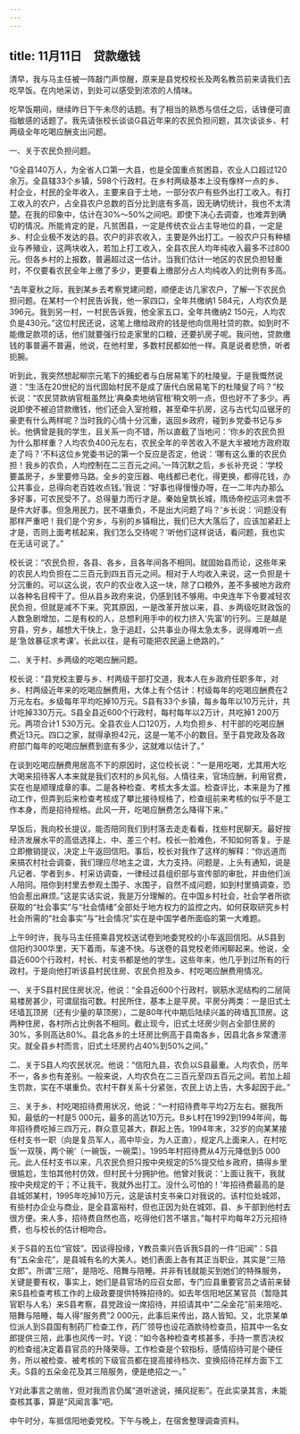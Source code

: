 ```yaml
---
---
---
```

title: 11月11日　贷款缴钱
---

清早，我与马主任被一阵敲门声惊醒，原来是县党校校长及两名教员前来请我们去吃早饭。在内地采访，到处可以感受到浓浓的人情味。

吃早饭期间，继续昨日下午未尽的话题。有了相当的熟悉与信任之后，话锋便可直指敏感的话题了。我先请张校长谈谈G县近年来的农民负担问题，其次谈谈乡、村两级全年吃喝应酬支出问题。

一、关于农民负担问题。

“G全县140万人，为全省人口第一大县，也是全国重点贫困县，农业人口超过120余万。全县辖33个乡镇，598个行政村。在乡村两级基本上没有像样一点的乡、村企业，村民的全年收入，主要来自于土地，一部分农户有些外出打工收入。有打工收入的农户，占全县农户总数的百分比到底有多高，因无确切统计，我也不太清楚。在我的印象中，估计在30%～50%之间吧。即使下决心去调查，也难弄到确切的情况。所能肯定的是，凡贫困县，一定是传统农业占主导地位的县，一定是乡、村企业极不发达的县。农户的非农收入，主要是外出打工。一般农户只有种植业与养殖业，这两块收入，若加上打工收入，全县农民人均年纯收入最多不过800元。但各乡村的上报数，普遍超过这一估计。当我们估计一地区的农民负担轻重时，不仅要看农民全年上缴了多少，更要看上缴部分占人均纯收入的比例有多高。

“去年夏秋之际，我到某乡去考察党建问题，顺便走访几家农户，了解一下农民负担问题。在某村一个村民告诉我，他一家四口，全年共缴纳1 584元，人均农负是396元。我到另一村，一村民告诉我，他全家五口，全年共缴纳2 150元，人均农负是430元。”这位村民还说，这笔上缴给政府的钱是他向信用社贷的款。如到时不能缴足款项的话，他们就要强行拉走家里的口粮，还要扒房子呢。我问他，贷款缴钱的事普遍不普遍，他说，在他村里，多数村民都如他一样。真是说者悲愤，听者扼腕。

听到此，我突然想起柳宗元笔下的捕蛇者与白居易笔下的杜陵叟。于是我慨然说道：“生活在20世纪的当代固始村民不是成了唐代白居易笔下的杜陵叟了吗？”校长说：“农民贷款纳官租虽然比‘典桑卖地纳官租’稍文明一点，但也好不了多少。再说即使不被迫贷款缴钱，他们还会入室抢粮，甚至牵牛扒房，这与古代勾瓜锯牙的豪吏有什么两样呢？当时我的心情十分沉重，返回乡政府，碰到乡党委书记与乡长。他俩曾是我的学生，且关系一向不错，所以直截了当地问：‘你乡的农民负担为什么那样重？人均农负400元左右，农民全年的辛苦收入不是大半被地方政府取走了吗？’不料这位乡党委书记的第一个反应是否定，他说：‘哪有这么重的农民负担！我乡的农负，人均控制在二三百元之间。’一阵沉默之后，乡长补充说：‘学校要盖房子，乡里要修马路。全乡的变压器、电线都已老化，得更换，都得花钱，办公共事业，总得向老百姓收点钱。’我说：“好事也得慢慢办呀，在一二年内办那么多好事，可农民受不了。总得量力而行才是。秦始皇筑长城，隋炀帝挖运河未尝不是件大好事。但急用民力，民不堪重负，不是出大问题了吗？’乡长说：‘问题没有那样严重吧！我们是个穷乡，与别的乡镇相比，我们已大大落后了，应该加紧赶上才是，否则上面考核起来，我们怎么交待呢？’听他们这样说话，看问题，我也实在无话可说了。”

校长说：“农民负担，各县、各乡，且各年间各不相同。就固始县而论，这些年来的农民人均负担在二三百元到四五百元之间。相对于人均收入来说，这一负担是十分沉重的。可以这么说，农户的农业收入这一块，除了口粮外，差不多被地方政府以各种名目榨干了。但从县乡政府来说，仍感到钱不够用。中央连年下令要减轻农民负担，但就是减不下来。究其原因，一是改革开放以来，县、乡两级吃财政饭的人数急剧增加，二是有权的人，总想利用手中的权力挤入‘先富’的行列。三是越是穷县，穷乡，越想大干快上，急于追赶，公共事业办得太急太多，说得难听一点是‘急敛暴征求考课’。长此以往，是有可能把农民逼上绝路的。”

二、关于村、乡两级的吃喝应酬问题。

校长说：“县党校主要与乡、村两级干部打交道，我本人在乡政府任职多年，对乡、村两级近年来的吃喝应酬费用，大体上有个估计：村级每年的吃喝应酬费在2万元左右。乡级每年平均吃掉10万元。S县有33个乡镇，每乡每年以10万元计，共计吃掉330万元。S县全县近600个行政村，每村每年以2万计，共吃掉1 200万元。两项合计1 530万元。全县农业人口120万，人均负担乡、村干部的吃喝应酬费近13元。四口之家，就得承担42元，这是一笔不小的数目。至于县党政及各政府部门每年的吃喝应酬费到底有多少，这就难以估计了。”

在谈到吃喝应酬费用居高不下的原因时，这位校长说：“一是用吃喝，尤其用大吃大喝来招待客人本来就是我们农村的乡风礼俗。人情往来，官场应酬，利用官费，实在也是顺理成章的事。二是各种检查、考核太多太滥。检查评比，本来是为了推动工作，但弄到后来检查考核成了攀比接待规格了，检查组前来考核的似乎不是工作本身，而是招待规格。此风一开，吃喝应酬费怎么降得下来。”

早饭后，我向校长提议，能否陪同我们到村落去走走看看，找些村民聊天。最好按经济发展水平的高低选择上、中、差三个村。校长一脸难色，不知如何答复。于是立即撤销提议，决定上午返回信阳。事后，校长对我作了这样的解释：“你远道而来搞农村社会调查，我们理应尽地主之谊，大力支持。问题是，上头有通知，说是凡记者、学者到乡、村采访调查，一律经过县组织部与宣传部的审批，并由他们派人陪同。陪你到村里去参观土围子、水围子，自然不成问题，如到村里搞调查，恐怕会惹出麻烦。”这是实话实说，我是万分理解的。在中国乡村社会，社会学者所欲获取的“社会事实”与“社会情绪”全部处于地方权力的监控之内。如何获取研究乡村社会所需的“社会事实”与“社会情况”实在是中国学者所面临的第一大难题。

上午9时许，我与马主任搭乘县党校送试卷到地委党校的小车返回信阳。从S县到信阳约300华里，天下着雨，车速不快。与送卷的县党校老师闲聊起来。他说，全县近600个行政村，村长、村支书都是他的学生。这些年来，他几乎到过所有的行政村。于是向他打听该县村民住房、农民负担及乡、村吃喝应酬费用情况。

一、关于S县村民住房状况，他说：“全县近600个行政村，钢筋水泥结构的二层简易楼房甚少，可谓屈指可数。村民所住，基本上是平房。平房分两类：一是旧式土坯墙瓦顶房（还有少量的草顶房），二是80年代中期后陆续兴盖的砖墙瓦顶房。这两种住房，各村所占比例各不相同。截止现今，旧式土坯房少则占全部住房的30%，多则高达80%。县北各乡的土坯房比例高于县南各乡，因县北各乡常遭涝灾。就全县乡村而言，旧式土坯房约占40%到50%之间。”

二、关于S县人均农民状况。他说：“信阳九县，农负以S县最重。人均农负，历年不一，各乡也有差别。一般来说，人均农负在二三百元至四五百元之间。若加上超生罚款，实在不堪重负。农村干群关系十分紧张，农民上访上告，大多起因于此。”

三、关于乡、村吃喝招待费用状况，他说：“一村招待费年平均2万左右。据我所知，最低的一村是5 000元，最多的高达10万元。B乡L村在1992到1994年间，每年招待费吃掉三四万元，群众意见甚大，群起上告。1994年末，32岁的向某某接任村支书一职（向是复员军人，高中毕业，为人正直），规定凡上面来人，在村吃饭‘一双筷，两个碗’（一碗饭，一碗菜）。1995年村招待费从4万元降低到5 000元。此人任村支书以来，凡农民负担只按中央规定的5%提交给乡政府，搞得乡里很尴尬，生怕其他村仿效，但村民十分拥护他。他曾对我说：‘上面让我干，我就按中央规定的干；不让我干，我就外出打工。没什么可怕的！’年招待费最高的是县城郊某村，1995年吃掉10万元，这是该村支书亲口对我说的。该村位处城郊，有些村办企业与商业，是全县富裕村，但也正因为处在城郊，县、乡干部到他村去很方便。来人多，招待费自然也高，吃得他们苦不堪言。”每村平均每年2万元招待费，也与校长的估计相吻合。

关于S县的五位“官妓”。因谈得投缘，Y教员乘兴告诉我S县的一件“旧闻”：S县有“五朵金花”，是县城有名的大美人。她们表面上各有其正当职业，其实是“三陪女郎”。所谓“三陪”，是陪吃、陪舞与陪睡。并非有钱就能买到她们的特殊服务，关键是要有权，事实上，她们是县官场的应召女郎，专门应县重要官员之请前来替来S县检查考核工作的上级政要提供特殊招待的。如去年信阳地区某官员（暂隐其官职与人名）来S县考察，县党政设一席招待，并招请其中“二朵金花”前来陪吃、陪舞与陪睡，每人得“服务费”2 000元，此事后来传出，路人皆知。又，北京某单位派人到S县国有制药厂检查工作，药厂领导也设花酒款待检查员，招其中一名女郎提供三陪，此事也风传一时。Y说：“如今各种检查考核甚多，手持一票否决权的检查组决定着县官员的升降荣辱。工作检查是个软指标，感情招待可是个硬任务，所以被检查、被考核的下级官员都在提高接待档次、变换招待花样方面下工夫。S县的五朵金花及其三陪服务，便是绝招之一。”

Y对此事言之凿凿，但对我而言仍属“道听途说，捕风捉影”。在此实录其言，未能查核其事，算是“风闻言事”吧。

中午时分，车抵信阳地委党校。下午与晚上，在宿舍整理调查资料。